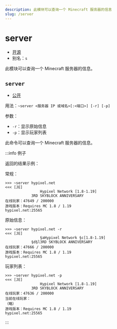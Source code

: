 ```yaml
---
description: 此模块可以查询一个 Minecraft 服务器的信息
slug: /server
---
```


# server

-   [开源](/docs/help/faq#为什么有些模块没有开源)
-   别名：`s`

此模块可以查询一个 Minecraft 服务器的信息。

## `server`

-   [公开](permissions)

用法：`~server <服务器 IP 或域名>[:<端口>] [-r] [-p]`

参数：

-   `-r`：显示原始信息
-   `-p`：显示玩家列表

此命令可以查询一个 Minecraft 服务器的信息。

:::info 例子

返回的结果示例：

常规：

```
>>> ~server hypixel.net
<<< [JE]
                Hypixel Network [1.8-1.19]
            3RD SKYBLOCK ANNIVERSARY
在线玩家：47649 / 200000
游戏版本：Requires MC 1.8 / 1.19
hypixel.net:25565
```

原始信息：

```
>>> ~server hypixel.net -r
<<< [JE]
                §aHypixel Network §c[1.8-1.19]
            §d§l3RD SKYBLOCK ANNIVERSARY
在线玩家：47666 / 200000
游戏版本：Requires MC 1.8 / 1.19
hypixel.net:25565
```

玩家列表：

```
>>> ~server hypixel.net -p
<<< [JE]
                Hypixel Network [1.8-1.19]
            3RD SKYBLOCK ANNIVERSARY
在线玩家：47636 / 200000
当前在线玩家：
（略）
游戏版本：Requires MC 1.8 / 1.19
hypixel.net:25565
```

:::
